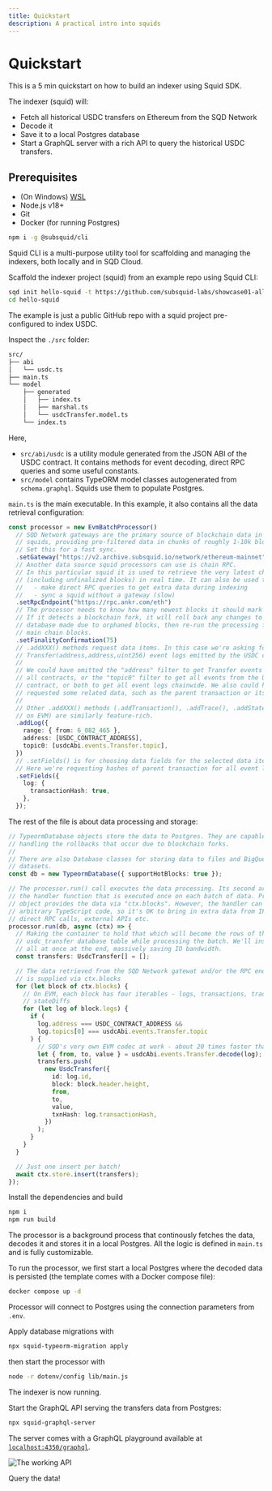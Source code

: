 ```yaml
---
title: Quickstart
description: A practical intro into squids
---
```


# Quickstart

This is a 5 min quickstart on how to build an indexer using Squid SDK.

[//]: # "It is based on a EVM-template. For other chains, inspect the Solana Quickstart, the Fuel Quickstart..."

The indexer (squid) will:

- Fetch all historical USDC transfers on Ethereum from the SQD Network
- Decode it
- Save it to a local Postgres database
- Start a GraphQL server with a rich API to query the historical USDC transfers.

## Prerequisites

- (On Windows) [WSL](https://learn.microsoft.com/en-us/windows/wsl/install)
- Node.js v18+
- Git
- Docker (for running Postgres)

<Steps>
<Step title="Install Squid CLI">

```bash
npm i -g @subsquid/cli
```

Squid CLI is a multi-purpose utility tool for scaffolding and managing the indexers, both locally and in SQD Cloud.

</Step>

<Step title="Scaffold the indexer project">

Scaffold the indexer project (squid) from an example repo using Squid CLI:

```bash
sqd init hello-squid -t https://github.com/subsquid-labs/showcase01-all-usdc-transfers
cd hello-squid
```

The example is just a public GitHub repo with a squid project pre-configured to index USDC.

</Step>

<Step title="Inspect the project structure">

Inspect the `./src` folder:

```bash
src/
├── abi
│   └── usdc.ts
├── main.ts
└── model
    ├── generated
    │   ├── index.ts
    │   ├── marshal.ts
    │   └── usdcTransfer.model.ts
    └── index.ts
```

Here,

- `src/abi/usdc` is a utility module generated from the JSON ABI of the USDC contract. It contains methods for event decoding, direct RPC queries and some useful constants.
- `src/model` contains TypeORM model classes autogenerated from `schema.graphql`. Squids use them to populate Postgres.

`main.ts` is the main executable. In this example, it also contains all the data retrieval configuration:

```ts
const processor = new EvmBatchProcessor()
  // SQD Network gateways are the primary source of blockchain data in
  // squids, providing pre-filtered data in chunks of roughly 1-10k blocks.
  // Set this for a fast sync.
  .setGateway("https://v2.archive.subsquid.io/network/ethereum-mainnet")
  // Another data source squid processors can use is chain RPC.
  // In this particular squid it is used to retrieve the very latest chain data
  // (including unfinalized blocks) in real time. It can also be used to
  //   - make direct RPC queries to get extra data during indexing
  //   - sync a squid without a gateway (slow)
  .setRpcEndpoint("https://rpc.ankr.com/eth")
  // The processor needs to know how many newest blocks it should mark as "hot".
  // If it detects a blockchain fork, it will roll back any changes to the
  // database made due to orphaned blocks, then re-run the processing for the
  // main chain blocks.
  .setFinalityConfirmation(75)
  // .addXXX() methods request data items. In this case we're asking for
  // Transfer(address,address,uint256) event logs emitted by the USDC contract.
  //
  // We could have omitted the "address" filter to get Transfer events from
  // all contracts, or the "topic0" filter to get all events from the USDC
  // contract, or both to get all event logs chainwide. We also could have
  // requested some related data, such as the parent transaction or its traces.
  //
  // Other .addXXX() methods (.addTransaction(), .addTrace(), .addStateDiff()
  // on EVM) are similarly feature-rich.
  .addLog({
    range: { from: 6_082_465 },
    address: [USDC_CONTRACT_ADDRESS],
    topic0: [usdcAbi.events.Transfer.topic],
  })
  // .setFields() is for choosing data fields for the selected data items.
  // Here we're requesting hashes of parent transaction for all event logs.
  .setFields({
    log: {
      transactionHash: true,
    },
  });
```

The rest of the file is about data processing and storage:

```ts
// TypeormDatabase objects store the data to Postgres. They are capable of
// handling the rollbacks that occur due to blockchain forks.
//
// There are also Database classes for storing data to files and BigQuery
// datasets.
const db = new TypeormDatabase({ supportHotBlocks: true });

// The processor.run() call executes the data processing. Its second argument is
// the handler function that is executed once on each batch of data. Processor
// object provides the data via "ctx.blocks". However, the handler can contain
// arbitrary TypeScript code, so it's OK to bring in extra data from IPFS,
// direct RPC calls, external APIs etc.
processor.run(db, async (ctx) => {
  // Making the container to hold that which will become the rows of the
  // usdc_transfer database table while processing the batch. We'll insert them
  // all at once at the end, massively saving IO bandwidth.
  const transfers: UsdcTransfer[] = [];

  // The data retrieved from the SQD Network gatewat and/or the RPC endpoint
  // is supplied via ctx.blocks
  for (let block of ctx.blocks) {
    // On EVM, each block has four iterables - logs, transactions, traces,
    // stateDiffs
    for (let log of block.logs) {
      if (
        log.address === USDC_CONTRACT_ADDRESS &&
        log.topics[0] === usdcAbi.events.Transfer.topic
      ) {
        // SQD's very own EVM codec at work - about 20 times faster than ethers
        let { from, to, value } = usdcAbi.events.Transfer.decode(log);
        transfers.push(
          new UsdcTransfer({
            id: log.id,
            block: block.header.height,
            from,
            to,
            value,
            txnHash: log.transactionHash,
          })
        );
      }
    }
  }

  // Just one insert per batch!
  await ctx.store.insert(transfers);
});
```

</Step>

<Step title="Install dependencies and build">
  
Install the dependencies and build

```bash
npm i
npm run build
```

</Step>

<Step title="Start the database and processor">

The processor is a background process that continously fetches the data, decodes it and stores it in a local Postgres. All the logic is defined in `main.ts` and is fully customizable.

To run the processor, we first start a local Postgres where the decoded data is persisted (the template comes with a Docker compose file):

```bash
docker compose up -d
```

Processor will connect to Postgres using the connection parameters from `.env`.

Apply database migrations with

```bash
npx squid-typeorm-migration apply
```

then start the processor with

```bash
node -r dotenv/config lib/main.js
```

The indexer is now running.

</Step>

<Step title="Start the GraphQL API">

Start the GraphQL API serving the transfers data from Postgres:

```bash
npx squid-graphql-server
```

The server comes with a GraphQL playground available at [`localhost:4350/graphql`](http://localhost:4350/graphql).

![The working API](./quickstart-working-api.png)

</Step>

<Step title="Query the data">

Query the data!

</Step>
</Steps>
